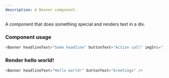 ```yaml
---
description: A Banner component.
---
```



A component that does something special and renders text in a div.

### Component usage
```js
<Banner headlineText="Some headline" buttonText="Action call" imgSrc="image url/path" onCLick={functionWhenNoLink()} link="urlWhenNoFunction">Hello world!</Banner>
```

### Render hello world!

```js live
<Banner headlineText="Hello world!" buttonText="Greetings" />
```

